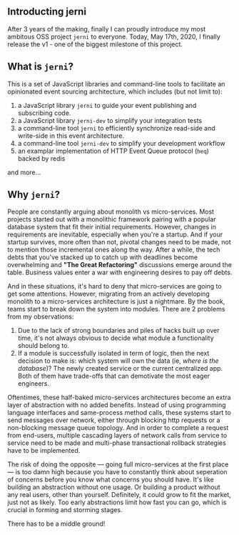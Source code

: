 

## Introducting jerni

After 3 years of the making, finally I can proudly introduce my most ambitous OSS project `jerni` to everyone. Today, May 17th, 2020, I finally release the v1 - one of the biggest milestone of this project.

## What is `jerni`?

This is a set of JavaScript libraries and command-line tools to facilitate an opinionated event sourcing architecture, which includes (but not limit to):

1. a JavaScript library `jerni` to guide your event publishing and subscribing code.
2. a JavaScript library `jerni-dev` to simplify your integration tests
3. a command-line tool `jerni` to efficiently synchronize read-side and write-side in this event architecture.
4. a command-line tool `jerni-dev` to simplify your development workflow
5. an examplar implementation of HTTP Event Queue protocol (`heq`) backed by redis

and more…

## Why `jerni`?

People are constantly arguing about monolith vs micro-services. Most projects started out with a monolithic framework pairing with a popular database system that fit their initial requirements. However, changes in requirements are inevitable, especially when you're a startup. And if your startup survives, more often than not, pivotal changes need to be made, not to mention those incremental ones along the way. After a while, the tech debts that you've stacked up to catch up with deadlines become overwhelming and **"The Great Refactoring"** discussions emerge around the table. Business values enter a war with engineering desires to pay off debts.

And in these situations, it's hard to deny that micro-services are going to get some attentions. However, migrating from an actively developing monolith to a micro-services architecture is just a nightmare. By the book, teams start to break down the system into modules. There are 2 problems from my observations:

1. Due to the lack of strong boundaries and piles of hacks built up over time, it's not always obvious to decide what module a functionality should belong to.
2. If a module is successfully isolated in term of logic, then the next decision to make is: which system will own the data (ie, _where is the database_)? The newly created service or the current centralized app. Both of them have trade-offs that can demotivate the most eager engineers.

Oftentimes, these half-baked micro-services architectures become an extra layer of abstraction with no added benefits. Instead of using programming language interfaces and same-process method calls, these systems start to send messages over network, either through blocking http requests or a non-blocking message queue topology. And in order to complete a request from end-users, multiple cascading layers of network calls from service to service need to be made and multi-phase transactional rollback strategies have to be implemented.

The risk of doing the opposite — going full micro-services at the first place — is too damn high because you have to constantly think about seperation of concerns before you know what concerns you should have. It's like building an abstraction without one usage. Or building a product without any real users, other than yourself. Definitely, it could grow to fit the market, just not as likely. Too early abstractions limit how fast you can go, which is crucial in forming and storming stages.

There has to be a middle ground!
